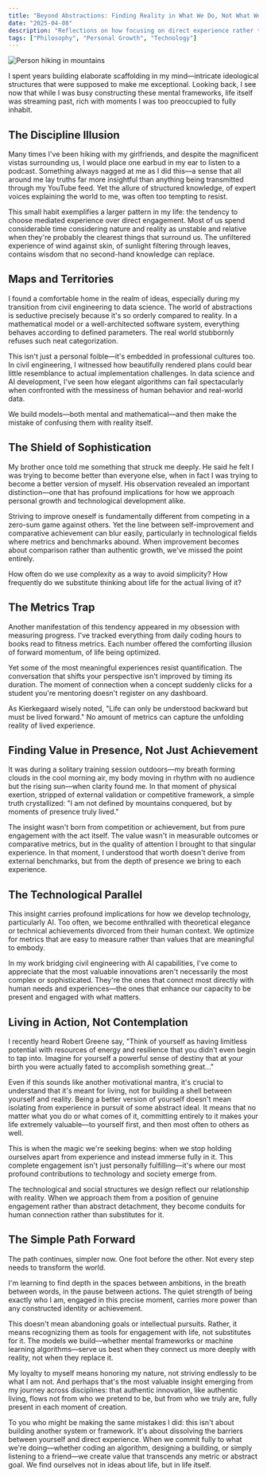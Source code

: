 ```yaml
---
title: "Beyond Abstractions: Finding Reality in What We Do, Not What We Think"
date: "2025-04-08"
description: "Reflections on how focusing on direct experience rather than mental frameworks leads to authentic living and innovation"
tags: ["Philosophy", "Personal Growth", "Technology"]
---
```


![Person hiking in mountains](/ahmad-odeh-KHipnBn7sdY-unsplash.jpg)

I spent years building elaborate scaffolding in my mind—intricate ideological structures that were supposed to make me exceptional. Looking back, I see now that while I was busy constructing these mental frameworks, life itself was streaming past, rich with moments I was too preoccupied to fully inhabit.

## The Discipline Illusion

Many times I've been hiking with my girlfriends, and despite the magnificent vistas surrounding us, I would place one earbud in my ear to listen to a podcast. Something always nagged at me as I did this—a sense that all around me lay truths far more insightful than anything being transmitted through my YouTube feed. Yet the allure of structured knowledge, of expert voices explaining the world to me, was often too tempting to resist.

This small habit exemplifies a larger pattern in my life: the tendency to choose mediated experience over direct engagement. Most of us spend considerable time considering nature and reality as unstable and relative when they're probably the clearest things that surround us. The unfiltered experience of wind against skin, of sunlight filtering through leaves, contains wisdom that no second-hand knowledge can replace.

## Maps and Territories

I found a comfortable home in the realm of ideas, especially during my transition from civil engineering to data science. The world of abstractions is seductive precisely because it's so orderly compared to reality. In a mathematical model or a well-architected software system, everything behaves according to defined parameters. The real world stubbornly refuses such neat categorization.

This isn't just a personal foible—it's embedded in professional cultures too. In civil engineering, I witnessed how beautifully rendered plans could bear little resemblance to actual implementation challenges. In data science and AI development, I've seen how elegant algorithms can fail spectacularly when confronted with the messiness of human behavior and real-world data.

We build models—both mental and mathematical—and then make the mistake of confusing them with reality itself.

## The Shield of Sophistication

My brother once told me something that struck me deeply. He said he felt I was trying to become better than everyone else, when in fact I was trying to become a better version of myself. His observation revealed an important distinction—one that has profound implications for how we approach personal growth and technological development alike.

Striving to improve oneself is fundamentally different from competing in a zero-sum game against others. Yet the line between self-improvement and comparative achievement can blur easily, particularly in technological fields where metrics and benchmarks abound. When improvement becomes about comparison rather than authentic growth, we've missed the point entirely.

How often do we use complexity as a way to avoid simplicity? How frequently do we substitute thinking about life for the actual living of it?

## The Metrics Trap

Another manifestation of this tendency appeared in my obsession with measuring progress. I've tracked everything from daily coding hours to books read to fitness metrics. Each number offered the comforting illusion of forward momentum, of life being optimized.

Yet some of the most meaningful experiences resist quantification. The conversation that shifts your perspective isn't improved by timing its duration. The moment of connection when a concept suddenly clicks for a student you're mentoring doesn't register on any dashboard.

As Kierkegaard wisely noted, "Life can only be understood backward but must be lived forward." No amount of metrics can capture the unfolding reality of lived experience.

## Finding Value in Presence, Not Just Achievement

It was during a solitary training session outdoors—my breath forming clouds in the cool morning air, my body moving in rhythm with no audience but the rising sun—when clarity found me. In that moment of physical exertion, stripped of external validation or competitive framework, a simple truth crystallized: "I am not defined by mountains conquered, but by moments of presence truly lived."

The insight wasn't born from competition or achievement, but from pure engagement with the act itself. The value wasn't in measurable outcomes or comparative metrics, but in the quality of attention I brought to that singular experience. In that moment, I understood that worth doesn't derive from external benchmarks, but from the depth of presence we bring to each experience.

## The Technological Parallel

This insight carries profound implications for how we develop technology, particularly AI. Too often, we become enthralled with theoretical elegance or technical achievements divorced from their human context. We optimize for metrics that are easy to measure rather than values that are meaningful to embody.

In my work bridging civil engineering with AI capabilities, I've come to appreciate that the most valuable innovations aren't necessarily the most complex or sophisticated. They're the ones that connect most directly with human needs and experiences—the ones that enhance our capacity to be present and engaged with what matters.

## Living in Action, Not Contemplation

I recently heard Robert Greene say, "Think of yourself as having limitless potential with resources of energy and resilience that you didn't even begin to tap into. Imagine for yourself a powerful sense of destiny that at your birth you were actually fated to accomplish something great..."

Even if this sounds like another motivational mantra, it's crucial to understand that it's meant for living, not for building a shell between yourself and reality. Being a better version of yourself doesn't mean isolating from experience in pursuit of some abstract ideal. It means that no matter what you do or what comes of it, committing entirely to it makes your life extremely valuable—to yourself first, and then most often to others as well.

This is when the magic we're seeking begins: when we stop holding ourselves apart from experience and instead immerse fully in it. This complete engagement isn't just personally fulfilling—it's where our most profound contributions to technology and society emerge from.

The technological and social structures we design reflect our relationship with reality. When we approach them from a position of genuine engagement rather than abstract detachment, they become conduits for human connection rather than substitutes for it.

## The Simple Path Forward

The path continues, simpler now. One foot before the other. Not every step needs to transform the world.

I'm learning to find depth in the spaces between ambitions, in the breath between words, in the pause between actions. The quiet strength of being exactly who I am, engaged in this precise moment, carries more power than any constructed identity or achievement.

This doesn't mean abandoning goals or intellectual pursuits. Rather, it means recognizing them as tools for engagement with life, not substitutes for it. The models we build—whether mental frameworks or machine learning algorithms—serve us best when they connect us more deeply with reality, not when they replace it.

My loyalty to myself means honoring my nature, not striving endlessly to be what I am not. And perhaps that's the most valuable insight emerging from my journey across disciplines: that authentic innovation, like authentic living, flows not from who we pretend to be, but from who we truly are, fully present in each moment of creation.

To you who might be making the same mistakes I did: this isn't about building another system or framework. It's about dissolving the barriers between yourself and direct experience. When we commit fully to what we're doing—whether coding an algorithm, designing a building, or simply listening to a friend—we create value that transcends any metric or abstract goal. We find ourselves not in ideas about life, but in life itself.

